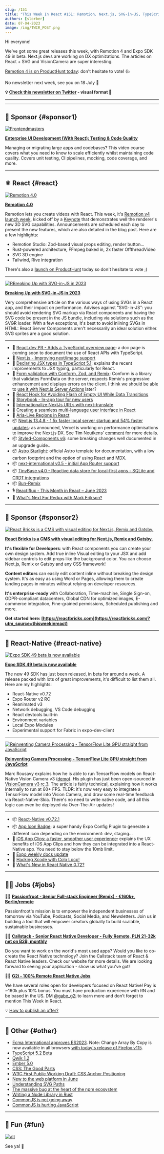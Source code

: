 ```yaml
---
slug: /151
title: "This Week In React #151: Remotion, Next.js, SVG-in-JS, TypeScript, Expo, VisionCamera, Conform, TinyBase, i18n, App Clips, ES2023, CommonJS..."
authors: [slorber]
date: 07-04-2023
image: /img/TWIR_POST.png
---
```


Hi everyone!

We've got some great releases this week, with Remotion 4 and Expo SDK 49 in beta. Next.js devs are working on DX optimizations. The articles on React + SVG and VisionCamera are super interesting.

[Remotion 4 is on ProductHunt today](https://www.producthunt.com/posts/remotion-4-0): don't hesitate to vote! 👍

No newsletter next week, see you on 18 July 👋

<!-- truncate -->

**💡 [Check this newsletter on Twitter](https://slo.im/thread) - visual format 🎨**

---


<Support />

---

## 💸 Sponsor {#sponsor1}

[![Frontendmasters](/emails/issues/151/frontendmasters.png)](https://frontendmasters.com/courses/enterprise-ui-dev/?utm_source=email&utm_medium=thisweekinreact&utm_content=uidev)

**[Enterprise UI Development (With React): Testing & Code Quality](https://frontendmasters.com/courses/enterprise-ui-dev/?utm_source=email&utm_medium=thisweekinreact&utm_content=uidev)**

Managing or migrating large apps and codebases? This video course covers what you need to know to scale efficiently whilst maintaining code quality. Covers unit testing, CI pipelines, mocking, code coverage, and more.

---

## ⚛️ React {#react}

[![Remotion 4.0](/emails/issues/151/remotion4.jpg)](https://www.remotion.dev/blog/4-0)

**[Remotion 4.0](https://www.remotion.dev/blog/4-0)**

Remotion lets you create videos with React. This week, it's [Remotion v4 launch week](https://www.remotion.dev/4), kicked off by a [Keynote](https://www.youtube.com/watch?v=S3C9wlPNhkQ) that demonstrates well the renderer's new 3D SVG capabilities. Announcements are scheduled each day to present the new features, which are also detailed in the blog post. Here are a few highlights:

- Remotion Studio: Zod-based visual props editing, render button...
- Rust-powered architecture, FFmpeg baked in, 2x faster OffthreadVideo
- SVG 3D engine
- Tailwind, Rive integration

There's also a [launch on ProductHunt](https://www.producthunt.com/posts/remotion-4-0) today so don't hesitate to vote ;)

---

[![RBreaking Up with SVG-in-JS in 2023](/emails/issues/151/svginjs.jpg)](https://kurtextrem.de/posts/svg-in-js)

**[Breaking Up with SVG-in-JS in 2023](https://kurtextrem.de/posts/svg-in-js)**

Very comprehensive article on the various ways of using SVGs in a React app, and their impact on performance.
Advises against "SVG-in-JS": you should avoid rendering SVG markup via React components and having the SVG code be present in the JS bundle, including via solutions such as the SVGR loader. With a few exceptions, it's best to avoid inlining SVGs in HTML: React Server Components aren't necessarily an ideal solution either. SVG sprites are a good solution.

---

- 👀 [React.dev PR - Adds a TypeScript overview page](https://github.com/reactjs/react.dev/pull/6120): a doc page is coming soon to document the use of React APIs with TypeScript.
- 👀 [Next.js - Improving next/image support](https://twitter.com/leeerob/status/1674250190432116736)
- 📜 [Declaring JSX types in TypeScript 5.1](https://blog.logrocket.com/declaring-jsx-types-typescript-5-1/): explains the recent improvements to JSX typing, particularly for React.
- 📜 [Form validation with Conform, Zod, and Remix](https://www.jacobparis.com/content/remix-conform): Conform is a library that validates FormData on the server, respects Remix's progressive enhancement and displays errors on the client. I think we should be able to [use it with Next.js Server Actions](https://twitter.com/sebastienlorber/status/1676210400256204800) later?
- 📜 [React Hook for Avoiding Flash of Empty UI While Data Transitions](https://www.jameskerr.blog/posts/use-data-transition/)
- 📜 [Storybook - In-app tour for new users](https://storybook.js.org/blog/in-app-tour-for-new-users/)
- 📜 [Internationalize NextJs URLs with next-translate](https://dev.to/martinratinaud/internationalize-nextjs-urls-with-next-translate-49d8)
- 📜 [Creating a seamless multi-language user interface in React](https://www.honeybadger.io/blog/creating-multi-language-user-interface-with-react/)
- 📜 [Aria-Live Regions in React](https://dev.to/abbeyperini/live-regions-in-react-4dmd)
- 📦 [Next.js 13.4.8 - 1.5x faster local server startup and 54% faster updates](https://twitter.com/nextjs/status/1675929873720680459): as announced, Vercel is working on performance optimisations to improve the Next.js DX. See Tim Neutkens' [comment](https://github.com/vercel/next.js/issues/48748#issuecomment-1614456247) for more details.
- 📦 [Styled-Components v6](https://github.com/styled-components/styled-components/releases/tag/v6.0.0): some breaking changes well documented in an upgrade guide..
- 📦 [Astro Starlight](https://starlight.astro.build/): official Astro template for documentation, with a low carbon footprint and the option of using React and MDX.
- 📦 [next-international v0.5 - initial App Router support](https://twitter.com/tomlienard/status/1675512683007705090)
- 📦 [TinyBase v4.0 - Reactive data store for local‑first apps - SQLite and CRDT integrations](https://twitter.com/tinybasejs/status/1674826869169070080)
- 📦 [Bun-Remix](https://github.com/jacob-ebey/bun-remix)
- 🎙️ [Reactiflux - This Month in React – June 2023](https://podcasters.spotify.com/pod/show/reactiflux/episodes/This-Month-in-React--June-2023-e26dgii)
- 🎥 [What's Next For Redux with Mark Erikson?](https://www.youtube.com/watch?v=n5FK8_EXcbs)

<SubscribeFormEmbed placement="middle" />

---

## 💸 Sponsor {#sponsor2}

[![React Bricks is a CMS with visual editing for Next.js, Remix and Gatsby.](/emails/issues/148/reactbricks.png)](https://reactbricks.com/?utm_source=thisweekinreact)

**[React Bricks is a CMS with visual editing for Next.js, Remix and Gatsby.](https://reactbricks.com/?utm_source=thisweekinreact)**

**It's flexible for Developers**: with React components you can create your own design system. Add true inline Visual editing to your JSX and add sidebar controls to edit props like the background color. You can choose Next.js, Remix or Gatsby and any CSS framework!

**Content editors** can easily edit content inline without breaking the design system. It's as easy as using Word or Pages, allowing them to create landing pages in minutes without relying on developer resources.

**It's enterprise-ready** with Collaboration, Time-machine, Single Sign-on, GDPR-compliant datacenters, Global CDN for optimized images, E-commerce integration, Fine-grained permissions, Scheduled publishing and more.

**Get started here: [https://reactbricks.com](https://reactbricks.com/?utm_source=thisweekinreact)**

---

## 📱 React-Native {#react-native}

[![Expo SDK 49 beta is now available](/emails/issues/151/expo49beta.jpg)](https://blog.expo.dev/expo-sdk-49-beta-is-now-available-6373e78f8624)

**[Expo SDK 49 beta is now available](https://blog.expo.dev/expo-sdk-49-beta-is-now-available-6373e78f8624)**

The new 49 SDK has just been released, in beta for around a week. A release packed with lots of great improvements, it's difficult to list them all. Here are my highlights:

- React-Native v0.72
- Expo Router v2 RC
- Reanimated v3
- Network debugging, VS Code debugging
- React devtools built-in
- Environment variables
- Local Expo Modules
- Experimental support for Fabric in expo-dev-client

---

[![Reinventing Camera Processing - TensorFlow Lite GPU straight from JavaScript](/emails/issues/151/visioncamera.jpg)](https://mrousavy.com/blog/Reinventing-Camera-Processing)

**[Reinventing Camera Processing - TensorFlow Lite GPU straight from JavaScript](https://mrousavy.com/blog/Reinventing-Camera-Processing)**

Marc Rousavy explains how he is able to run TensorFlow models on React-Native Vision Camera v3 ([demo](https://twitter.com/mrousavy/status/1674791891823648770)). His plugin has just been open-sourced in [VisionCamera v3 rc.3](https://twitter.com/mrousavy/status/1675883155822202880). The article is fairly technical, explaining how it works internally to run at 60+ FPS. TLDR: it's now very easy to integrate a TensorFlow model into Vision Camera, and draw some real-time feedback via React-Native-Skia. There's no need to write native code, and all this logic can even be deployed via Over-The-Air updates!

---

- 📦 [React-Native v0.72.1](https://github.com/facebook/react-native/releases/tag/v0.72.1)
- 📦 [App Icon Badge](https://github.com/obytes/app-icon-badge): a super handy Expo Config Plugin to generate a different icon depending on the environment: dev, staging...
- 📜 [iOS App Clips: a faster, smoother user experience](https://www.bam.tech/en/article/app-clips-ios-experience-utilisateur): explains the UX benefits of iOS App Clips and how they can be integrated into a React-Native app. You need to stay below the 10mb limit.
- 🧵 [Expo weekly docs update](https://twitter.com/amanhimself/status/1675794149424115714)
- 🎥 [Hacking Xcode with Colo Loco!](https://www.youtube.com/watch?v=ucEBfIZOap8)
- 🎥 [What's New in React Native 0.72?](https://www.youtube.com/watch?v=XNeoSaacyX4)

---

## 🧑‍💻 Jobs {#jobs}

🧑‍💼 [**Passionfroot - Senior Full-stack Engineer (Remix) - €160k+, Berlin/remote**](https://passionfroot.recruitee.com/o/senior-fullstack-engineer)

Passionfroot's mission is to empower the independent businesses of tomorrow via YouTube, Podcasts, Social Media, and Newsletters. Join us in building a tool that will empower creators globally to build scalable, sustainable businesses.

🧑‍💼 [**Callstack - Senior React Native Developer - Fully Remote, PLN 21-32k net on B2B, monthly**](https://www.callstack.com/senior-react-native-developer)

Do you want to work on the world's most used apps? Would you like to co-create the React Native technology? Join the Callstack team of React & React Native leaders. Check our website for more details. We are looking forward to seeing your application - show us what you've got!

🧑‍💼 [**G2i - 100% Remote React Native Jobs**](https://twitter.com/gabe_g2i/status/1563204813881425926?s=20&t=ArRLC77BpRwXXCdx8fnUqw)

We have several roles open for developers focused on React Native! Pay is ~160k plus 10% bonus. You must have production experience with RN and be based in the US. DM [@gabe_g2i](https://twitter.com/gabe_g2i) to learn more and don't forget to mention This Week in React.

💡 [How to publish an offer?](https://thisweekinreact.com/sponsor)

---

## 🔀 Other {#other}

- [Ecma International approves ES2023](https://www.ecma-international.org/news/ecma-international-approves-new-standards-at-the-125th-general-assembly-27-june-2023/). Note: Change Array By Copy is now available in all browsers [with today's release of Firefox v115](https://twitter.com/sebastienlorber/status/1676139862745923585).
- [TypeScript 5.2 Beta](https://devblogs.microsoft.com/typescript/announcing-typescript-5-2-beta/)
- [Qwik 1.2](https://www.builder.io/blog/qwik-1-2-performance-autopilot)
- [Ember 5.0](https://blog.emberjs.com/ember-5-0-released/)
- [CSS: The Good Parts](https://www.builder.io/blog/css-the-good-parts)
- [W3C First Public Working Draft: CSS Anchor Positioning](https://twitter.com/sebastienlorber/status/1675900466553659396)
- [New to the web platform in June](https://web.dev/web-platform-06-2023/)
- [Understanding SVG Paths](https://www.nan.fyi/svg-paths)
- [The massive bug at the heart of the npm ecosystem](https://blog.vlt.sh/blog/the-massive-hole-in-the-npm-ecosystem)
- [Writing a Node Library in Rust](https://blog.metlo.com/writing-a-node-library-in-rust/)
- [CommonJS is not going away](https://bun.sh/blog/commonjs-is-not-going-away)
- [CommonJS is hurting JavaScript](https://deno.com/blog/commonjs-is-hurting-javascript)

---

## 🤭 Fun {#fun}

[![alt](/emails/issues/151/meme.jpg)](https://twitter.com/localhost_5173/status/1675142562473185281)

See ya! 👋
